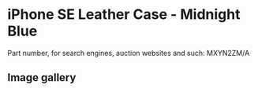 
# iPhone SE Leather Case - Midnight Blue

Part number, for search engines, auction websites and such: MXYN2ZM/A

## Image gallery

<div style={{ width: '100%', maxWidth: '768px' }}>
<GalleryComponent
    images={[
      {
        original: "/everysource/MXYN2.webp",
        thumbnail: "/everypreview/MXYN2.webp",
      },
      {
        original: "/everysource/MXYN2_AV1.webp",
        thumbnail: "/everypreview/MXYN2_AV1.webp",
      },
      {
        original: "/everysource/MXYN2_AV2.webp",
        thumbnail: "/everypreview/MXYN2_AV2.webp",
      },
      {
        original: "/everysource/MXYN2_AV3.webp",
        thumbnail: "/everypreview/MXYN2_AV3.webp",
      },
      {
        original: "/everysource/MXYN2_AV4.webp",
        thumbnail: "/everypreview/MXYN2_AV4.webp",
      },
      {
        original: "/everysource/MXYN2_AV5.webp",
        thumbnail: "/everypreview/MXYN2_AV5.webp",
      }
    ]}
  />
</div>